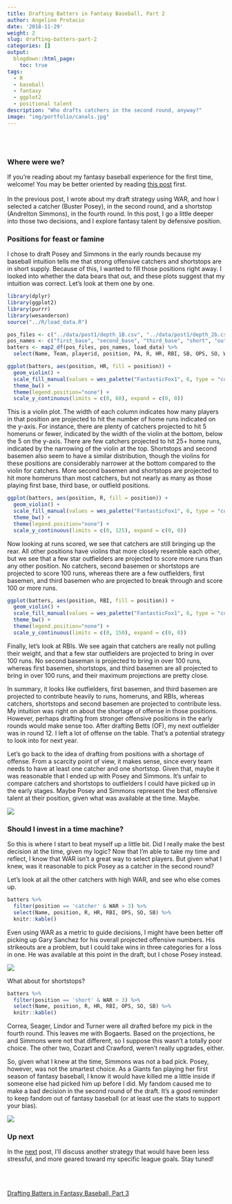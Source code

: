 ```yaml
---
title: Drafting Batters in Fantasy Baseball, Part 2
author: Angeline Protacio
date: '2018-11-29'
weight: 2
slug: drafting-batters-part-2
categories: []
output:
  blogdown::html_page:
    toc: true 
tags:
  - R
  - baseball
  - fantasy
  - ggplot2
  - positional talent
description: "Who drafts catchers in the second round, anyway?"
image: "img/portfolio/canals.jpg"
---
```

<br>
</br>

### Where were we?
If you're reading about my fantasy baseball experience for the first time, welcome! You may be better oriented by reading [this post](/../portfolio/drafting-batters-part-1) first. 
<br>
</br>
In the previous post, I wrote about my draft strategy using WAR, and how I selected a catcher (Buster Posey), in the second round, and a shortstop (Andrelton Simmons), in the fourth round. In this post, I go a little deeper into those two decisions, and I explore fantasy talent by defensive position. 

### Positions for feast or famine
I chose to draft Posey and Simmons in the early rounds because my baseball intuition tells me that strong offensive catchers and shortstops are in short supply. Because of this, I wanted to fill those positions right away. I looked into whether the data bears that out, and these plots suggest that my intuition was correct. Let's look at them one by one.
```r
library(dplyr)
library(ggplot2)
library(purrr)
library(wesanderson)
source("../R/load_data.R")

pos_files <- c("../data/post1/depth_1B.csv", "../data/post1/depth_2b.csv", "../data/post1/depth_3b.csv", "../data/post1/depth_SS.csv", "../data/post1/depth_OF.csv", "../data/post1/depth_C.csv")
pos_names <- c("first_base", "second_base", "third_base", "short", "outfield", "catcher")
batters <- map2_df(pos_files, pos_names, load_data) %>%
  select(Name, Team, playerid, position, PA, R, HR, RBI, SB, OPS, SO, WAR)
```

```r

ggplot(batters, aes(position, HR, fill = position)) + 
  geom_violin() + 
  scale_fill_manual(values = wes_palette("FantasticFox1", 6, type = "continuous")) +
  theme_bw() + 
  theme(legend.position="none") + 
  scale_y_continuous(limits = c(0, 60), expand = c(0, 0))
```

This is a violin plot. The width of each column indicates how many players in that position are projected to hit the number of home runs indicated on the y-axis. For instance, there are plenty of catchers projected to hit 5 homeruns or fewer, indicated by the width of the violin at the bottom, below the 5 on the y-axis. There are few catchers projected to hit 25+ home runs, indicated by the narrowing of the violin at the top. Shortstops and second basemen also seem to have a similar distribution, though the violins for these positions are considerably narrower at the bottom compared to the violin for catchers. More second basemen and shortstops are projected to hit more homeruns than most catchers, but not nearly as many as those playing first base, third base, or outfield positions. 

```r
ggplot(batters, aes(position, R, fill = position)) + 
  geom_violin() + 
  scale_fill_manual(values = wes_palette("FantasticFox1", 6, type = "continuous")) +
  theme_bw() + 
  theme(legend.position="none") + 
  scale_y_continuous(limits = c(0, 125), expand = c(0, 0))
```

Now looking at runs scored, we see that catchers are still bringing up the rear. All other positions have violins that more closely resemble each other, but we see that a few star outfielders are projected to score more runs than any other position. No catchers, second basemen or shortstops are projected to score 100 runs, whereas there are a few outfielders, first basemen, and third basemen who are projected to break through and score 100 or more runs.


```r
ggplot(batters, aes(position, RBI, fill = position)) + 
  geom_violin() + 
  scale_fill_manual(values = wes_palette("FantasticFox1", 6, type = "continuous")) +
  theme_bw() + 
  theme(legend.position="none") + 
  scale_y_continuous(limits = c(0, 150), expand = c(0, 0))
```

Finally, let's look at RBIs. We see again that catchers are really not pulling their weight, and that a few star outfielders are projected to bring in over 100 runs. No second baseman is projected to bring in over 100 runs, whereas first basemen, shortstops, and third basemen are all projected to bring in over 100 runs, and their maximum projections are pretty close. 

In summary, it looks like outfielders, first basemen, and third basemen are projected to contribute heavily to runs, homeruns, and RBIs, whereas catchers, shortstops and second basemen are projected to contribute less. My intuition was right on about the shortage of offense in those positions. However, perhaps drafting from stronger offensive positions in the early rounds would make sense too. After drafting Betts (OF), my next outfielder was in round 12. I left a lot of offense on the table. That's a potential strategy to look into for next year.

Let's go back to the idea of drafting from positions with a shortage of offense. From a scarcity point of view, it makes sense, since every team needs to have at least one catcher and one shortstop. Given that, maybe it was reasonable that I ended up with Posey and Simmons. It's unfair to compare catchers and shortstops to outfielders I could have picked up in the early stages. Maybe Posey and Simmons represent the best offensive talent at their position, given what was available at the time. Maybe.

![](https://media.giphy.com/media/oKdjMdWXl9ys8/giphy.gif)

### Should I invest in a time machine?

So this is where I start to beat myself up a little bit. Did I really make the best decision at the time, given my logic? Now that I'm able to take my time and reflect, I know that WAR isn't a great way to select players. But given what I knew, was it reasonable to pick Posey as a catcher in the second round?

Let's look at all the other catchers with high WAR, and see who else comes up.
```r
batters %>% 
  filter(position == 'catcher' & WAR > 3) %>%
  select(Name, position, R, HR, RBI, OPS, SO, SB) %>%
  knitr::kable()
```

Even using WAR as a metric to guide decisions, I might have been better off picking up Gary Sanchez for his overall projected offensive numbers. His strikeouts are a problem, but I could take wins in three categories for a loss in one. He was available at this point in the draft, but I chose Posey instead.

![](https://media.giphy.com/media/gnJgBlPgHtcnS/giphy.gif)


What about for shortstops?
```r
batters %>% 
  filter(position == 'short' & WAR > 3) %>%
  select(Name, position, R, HR, RBI, OPS, SO, SB) %>%
  knitr::kable()
```

Correa, Seager, Lindor and Turner were all drafted before my pick in the fourth round. This leaves me with Bogaerts. Based on the projections, he and Simmons were not that different, so I suppose this wasn't a totally poor choice. The other two, Cozart and Crawford, weren't really upgrades, either.

So, given what I knew at the time, Simmons was not a bad pick. Posey, however, was not the smartest choice. As a Giants fan playing her first season of fantasy baseball, I know it would have killed me a little inside if someone else had picked him up before I did. My fandom caused me to make a bad decision in the second round of the draft. It's a good reminder to keep fandom out of fantasy baseball (or at least use the stats to support your bias).

![](https://media.giphy.com/media/3o6Zt1TrXW8uW2lE2I/giphy.gif)

### Up next
In the [next](/../portfolio/drafting-batters-part-3) post, I'll discuss another strategy that would have been less stressful, and more geared toward my specific league goals. Stay tuned!

<br/><br/> 

[Drafting Batters in Fantasy Baseball, Part 3](/../portfolio/drafting-batters-part-3)